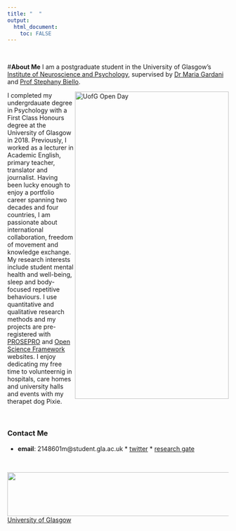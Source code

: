 ```yaml
---
title: "  "
output:
  html_document:
    toc: FALSE
---
```


<br>


#**About Me**
I am a postgraduate student in the University of Glasgow's
[Institute of Neuroscience and Psychology](http://www.gla.ac.uk/researchinstitutes/neurosciencepsychology/), supervised by [Dr Maria Gardani](https://www.gla.ac.uk/schools/psychology/staff/mariagardani/) and [Prof Stephany Biello](https://www.gla.ac.uk/schools/psychology/staff/stephanybiello/). 

<img src="images/Pix at UofG.jpg" title= "UofG Open Day" height="700px" width="350px" align="right">


I completed my undergrdauate degree in Psychology with a First Class Honours degree at the University of Glasgow in 2018. Previously, I worked as a lecturer in Academic English, primary teacher, translator and journalist. Having been lucky enough to enjoy a portfolio career spanning two decades and four countries, I am passionate about international collaboration, freedom of movement and knowledge exchange. My research interests include student mental health and well-being, sleep and body-focused repetitive behaviours. I use quantitative and qualitative research methods and my projects are pre-registered with [PROSEPRO](https://www.crd.york.ac.uk/prospero/) and [Open Science Framework](http://help.osf.io/m/registrations/l/524205-register-your-project) websites. I enjoy dedicating my free time to volunteernig in hospitals, care homes and university halls and events with my therapet dog Pixie.

<br>

### **Contact Me**
* **email**: 2148601m@student.gla.ac.uk * [twitter](https://twitter.com/JelenaMilicev) * [research gate](https://www.researchgate.net/profile/Jelena_Milicev)

<br>

<img src="images/UofG Cloister.jpg" height="100" width="1100">
[University of Glasgow]()

